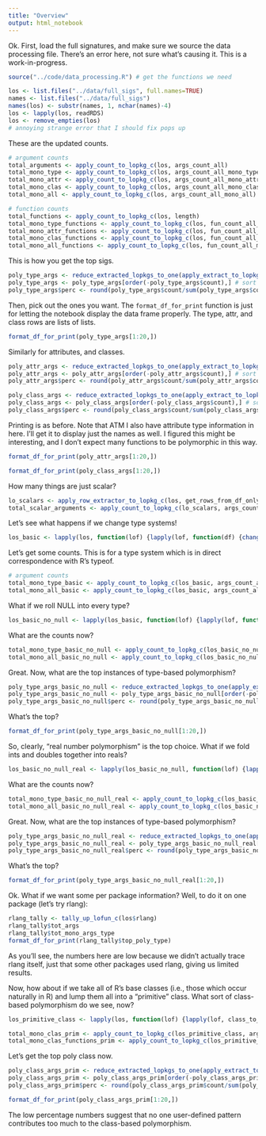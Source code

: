 ```yaml
---
title: "Overview"
output: html_notebook
---
```


Ok.
First, load the full signatures, and make sure we source the data processing file.
There's an error here, not sure what's causing it.
This is a work-in-progress.

```r
source("../code/data_processing.R") # get the functions we need
```

```r
los <- list.files("../data/full_sigs", full.names=TRUE)
names <- list.files("../data/full_sigs")
names(los) <- substr(names, 1, nchar(names)-4)
los <- lapply(los, readRDS)
los <- remove_empties(los)
# annoying strange error that I should fix pops up
```

These are the updated counts.
```r
# argument counts
total_arguments <- apply_count_to_lopkg_c(los, args_count_all)
total_mono_type <- apply_count_to_lopkg_c(los, args_count_all_mono_type)
total_mono_attr <- apply_count_to_lopkg_c(los, args_count_all_mono_attr_pattern)
total_mono_clas <- apply_count_to_lopkg_c(los, args_count_all_mono_class)
total_mono_all <- apply_count_to_lopkg_c(los, args_count_all_mono_all)
```

```r
# function counts
total_functions <- apply_count_to_lopkg_c(los, length)
total_mono_type_functions <- apply_count_to_lopkg_c(los, fun_count_all_mono_type)
total_mono_attr_functions <- apply_count_to_lopkg_c(los, fun_count_all_mono_attr_pattern)
total_mono_clas_functions <- apply_count_to_lopkg_c(los, fun_count_all_mono_class)
total_mono_all_functions <- apply_count_to_lopkg_c(los, fun_count_all_mono_all)
```

This is how you get the top sigs.
```r
poly_type_args <- reduce_extracted_lopkgs_to_one(apply_extract_to_lopkg(los, extract_poly_type_args))
poly_type_args <- poly_type_args[order(-poly_type_args$count),] # sort by count
poly_type_args$perc <- round(poly_type_args$count/sum(poly_type_args$count) * 100, 2)
```

Then, pick out the ones you want.
The `format_df_for_print` function is just for letting the notebook display the data frame properly.
The type, attr, and class rows are lists of lists.
```r
format_df_for_print(poly_type_args[1:20,])
```

Similarly for attributes, and classes.
```r
poly_attr_args <- reduce_extracted_lopkgs_to_one(apply_extract_to_lopkg(los, extract_poly_attr_args))
poly_attr_args <- poly_attr_args[order(-poly_attr_args$count),] # sort by count
poly_attr_args$perc <- round(poly_attr_args$count/sum(poly_attr_args$count) * 100, 2)
```

```r
poly_class_args <- reduce_extracted_lopkgs_to_one(apply_extract_to_lopkg(los, extract_poly_class_args))
poly_class_args <- poly_class_args[order(-poly_class_args$count),] # sort by count
poly_class_args$perc <- round(poly_class_args$count/sum(poly_class_args$count) * 100, 2)
```

Printing is as before.
Note that ATM I also have attribute type information in here.
I'll get it to display just the names as well.
I figured this might be interesting, and I don't expect many functions to be polymorphic in this way.
```r
format_df_for_print(poly_attr_args[1:20,])
```

```r
format_df_for_print(poly_class_args[1:20,])
```

How many things are just scalar?
```r
lo_scalars <- apply_row_extractor_to_lopkg_c(los, get_rows_from_df_only_scalar)
total_scalar_arguments <- apply_count_to_lopkg_c(lo_scalars, args_count_all)
```

Let's see what happens if we change type systems!
```r
los_basic <- lapply(los, function(lof) {lapply(lof, function(df) {change_type_systems_df(df, type_map_T0_to_r)})})
```

Let's get some counts.
This is for a type system which is in direct correspondence with R's typeof.
```r
# argument counts
total_mono_type_basic <- apply_count_to_lopkg_c(los_basic, args_count_all_mono_type)
total_mono_all_basic <- apply_count_to_lopkg_c(los_basic, args_count_all_mono_all)
```

What if we roll NULL into every type?
```r
los_basic_no_null <- lapply(los_basic, function(lof) {lapply(lof, function(df) {fold_NULL_into_other_types_df(df)})})
```

What are the counts now?
```r
total_mono_type_basic_no_null <- apply_count_to_lopkg_c(los_basic_no_null, args_count_all_mono_type)
total_mono_all_basic_no_null <- apply_count_to_lopkg_c(los_basic_no_null, args_count_all_mono_all)
```

Great.
Now, what are the top instances of type-based polymorphism?
```r
poly_type_args_basic_no_null <- reduce_extracted_lopkgs_to_one(apply_extract_to_lopkg(los_basic_no_null, extract_poly_type_args))
poly_type_args_basic_no_null <- poly_type_args_basic_no_null[order(-poly_type_args_basic_no_null$count),] # sort by count
poly_type_args_basic_no_null$perc <- round(poly_type_args_basic_no_null$count/sum(poly_type_args_basic_no_null$count) * 100, 2)
```

What's the top?
```r
format_df_for_print(poly_type_args_basic_no_null[1:20,])
```

So, clearly, "real number polymorphism" is the top choice.
What if we fold ints and doubles together into reals?

```r
los_basic_no_null_real <- lapply(los_basic_no_null, function(lof) {lapply(lof, function(df) {fold_together_int_double_df(df)})})
```

What are the counts now?
```r
total_mono_type_basic_no_null_real <- apply_count_to_lopkg_c(los_basic_no_null_real, args_count_all_mono_type)
total_mono_all_basic_no_null_real <- apply_count_to_lopkg_c(los_basic_no_null_real, args_count_all_mono_all)
```

Great.
Now, what are the top instances of type-based polymorphism?
```r
poly_type_args_basic_no_null_real <- reduce_extracted_lopkgs_to_one(apply_extract_to_lopkg(los_basic_no_null_real, extract_poly_type_args))
poly_type_args_basic_no_null_real <- poly_type_args_basic_no_null_real[order(-poly_type_args_basic_no_null_real$count),] # sort by count
poly_type_args_basic_no_null_real$perc <- round(poly_type_args_basic_no_null_real$count/sum(poly_type_args_basic_no_null_real$count) * 100, 2)
```

What's the top?
```r
format_df_for_print(poly_type_args_basic_no_null_real[1:20,])
```

Ok.
What if we want some per package information?
Well, to do it on one package (let's try rlang):

```r
rlang_tally <- tally_up_lofun_c(los$rlang)
rlang_tally$tot_args
rlang_tally$tot_mono_args_type
format_df_for_print(rlang_tally$top_poly_type)
```

As you'll see, the numbers here are low because we didn't actually trace rlang itself, just that some other packages used rlang, giving us limited results.

Now, how about if we take all of R's base classes (i.e., those which occur naturally in R) and lump them all into a "primitive" class.
What sort of class-based polymorphism do we see, now?

```r
los_primitive_class <- lapply(los, function(lof) {lapply(lof, class_to_primitive_df)})
```

```r
total_mono_clas_prim <- apply_count_to_lopkg_c(los_primitive_class, args_count_all_mono_class)
total_mono_clas_functions_prim <- apply_count_to_lopkg_c(los_primitive_class, fun_count_all_mono_class)
```

Let's get the top poly class now.
```r
poly_class_args_prim <- reduce_extracted_lopkgs_to_one(apply_extract_to_lopkg(los_primitive_class, extract_poly_class_args))
poly_class_args_prim <- poly_class_args_prim[order(-poly_class_args_prim$count),] # sort by count
poly_class_args_prim$perc <- round(poly_class_args_prim$count/sum(poly_class_args_prim$count) * 100, 2)
```

```r
format_df_for_print(poly_class_args_prim[1:20,])
```

The low percentage numbers suggest that no one user-defined pattern contributes too much to the class-based polymorphism.
